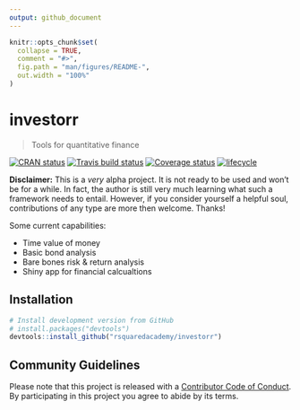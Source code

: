 ```yaml
---
output: github_document
---
```


<!-- README.md is generated from README.Rmd. Please edit that file -->

```r
knitr::opts_chunk$set(
  collapse = TRUE,
  comment = "#>",
  fig.path = "man/figures/README-",
  out.width = "100%"
)
```
# investorr 

> Tools for quantitative finance 

[![CRAN status](https://www.r-pkg.org/badges/version/investorr)](https://cran.r-project.org/package=investorr)
[![Travis build status](https://travis-ci.org/rsquaredacademy/investorr.svg?branch=master)](https://travis-ci.org/rsquaredacademy/investorr)
[![Coverage status](https://codecov.io/gh/rsquaredacademy/investorr/branch/master/graph/badge.svg)](https://codecov.io/github/rsquaredacademy/investorr?branch=master)
[![lifecycle](https://img.shields.io/badge/lifecycle-experimental-orange.svg)](https://www.tidyverse.org/lifecycle/#experimental)


**Disclaimer:** This is a *very* alpha project.  It is not ready to be used and
won't be for a while.  In fact, the author is still very much learning what
such a framework needs to entail.  However, if you consider yourself a helpful
soul, contributions of any type are more then welcome. Thanks!


Some current capabilities:

- Time value of money 
- Basic bond analysis
- Bare bones risk & return analysis
- Shiny app for financial calcualtions


## Installation

``` r
# Install development version from GitHub
# install.packages("devtools")
devtools::install_github("rsquaredacademy/investorr")
```

## Community Guidelines

Please note that this project is released with a [Contributor Code of Conduct](CODE_OF_CONDUCT.md). By participating in this project you agree to abide by its terms.
